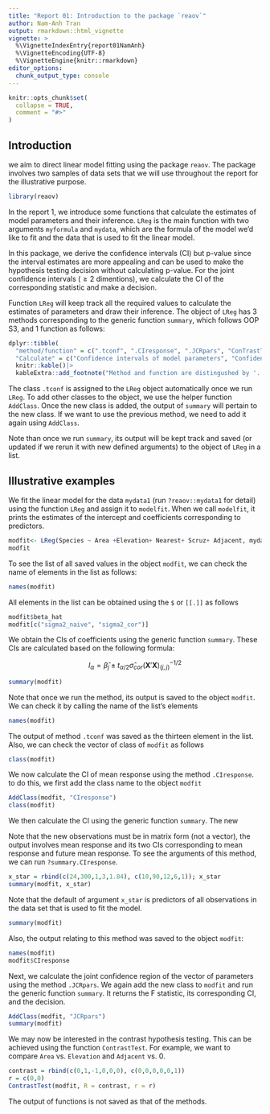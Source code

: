 ```yaml
---
title: "Report 01: Introduction to the package `reaov`"
author: Nam-Anh Tran
output: rmarkdown::html_vignette
vignette: >
  %\VignetteIndexEntry{report01NamAnh}
  %\VignetteEncoding{UTF-8}
  %\VignetteEngine{knitr::rmarkdown}
editor_options: 
  chunk_output_type: console
---
```


```r
knitr::opts_chunk$set(
  collapse = TRUE,
  comment = "#>"
)
```

## Introduction

we aim to direct linear model fitting using the package `reaov`. The package involves two samples of data sets that we will use throughout the report for the illustrative purpose. 

```r
library(reaov)
```

In the report 1, we introduce some functions that calculate the estimates of model parameters and their inference. `LReg` is the main function with two arguments `myformula` and `mydata`, which are the formula of the model we'd like to fit and the data that is used to fit the linear model. 

In this package, we derive the confidence intervals (CI) but p-value since the interval estimates are more appealing and can be used to make the hypothesis testing decision without calculating p-value. For the joint confidence intervals ($\ge 2$ dimentions), we calculate the CI of the corresponding statistic and make a decision. 

Function `LReg` will keep track all the required values to calculate the estimates of parameters and draw their inference. The object of `LReg` has 3 methods corresponding to the generic function `summary`, which follows OOP S3, and 1 function as follows: 

```r
dplyr::tibble(
  "method/function" = c(".tconf", ".CIresponse", ".JCRpars", "ConTrastTest"),
  "Calculate" = c("Confidence intervals of model parameters", "Confidence intervals of responses and future response", "Joint confidence region for the model parameter vector", "Contrast hypothesis testing"))|>
  knitr::kable()|>
  kableExtra::add_footnote("Method and function are distingushed by '.'", notation = "symbol")
```

The class `.tconf` is assigned to the `LReg` object automatically once we run `LReg`. To add other classes to the object, we use the helper function `AddClass`. Once the new class is added, the output of `summary` will pertain to the new class. If we want to use the previous method, we need to add it again using `AddClass`. 

Note than once we run `summary`, its output will be kept track and saved (or updated if we rerun it with new defined arguments) to the object of `LReg` in a list.

## Illustrative examples

We fit the linear model for the data `mydata1` (run `?reaov::mydata1` for detail) using the function `LReg` and assign it to `modelfit`. When we call `modelfit`, it prints the estimates of the intercept and coefficients corresponding to predictors.      

```r
modfit<- LReg(Species ~ Area +Elevation+ Nearest+ Scruz+ Adjacent, mydata1)
modfit
```

To see the list of all saved values in the object `modfit`, we can check the name of elements in the list as follows:

```r
names(modfit)
```

All elements in the list can be obtained using the `$` or `[[.]]` as follows

```r
modfit$beta_hat
modfit[c("sigma2_naive", "sigma2_cor")]
```

We obtain the CIs of coefficients using the generic function `summary`.  These CIs are calculated based on the following formula:

$$
I_{\alpha} = \widehat{\beta}_j \pm t_{\alpha/2}\widehat{\sigma}_{cor}(\mathbf{X}'\mathbf{X})^{-1/2}_{(j,j)}
$$

```r
summary(modfit)
```

Note that once we run the method, its output is saved to the object `modfit`. We can check it by calling the name of the list's elements

```r
names(modfit)
```

The output of method `.tconf` was saved as the thirteen element in the list. Also, we can check the vector of class of `modfit` as follows

```r
class(modfit)
```

We now calculate the CI of mean response using the method `.CIresponse`. to do this, we first add the class name to the object `modfit`

```r
AddClass(modfit, "CIresponse")
class(modfit)
```

We then calculate the CI using the generic function `summary`. The new  

Note that the new observations must be in matrix form (not a vector), the output involves mean response and its two CIs corresponding to mean response and future mean response. To see the arguments of this method, we can run `?summary.CIresponse`.   

```r
x_star = rbind(c(24,300,1,3,1.84), c(10,90,12,6,1)); x_star
summary(modfit, x_star)
```

Note that the default of argument `x_star` is predictors of all observations in the data set that is used to fit the model. 

```r
summary(modfit)
```

Also, the output relating to this method was saved to the object `modfit`:

```r
names(modfit)
modfit$CIresponse
```

Next, we calculate the joint confidence region of the vector of parameters using the method `.JCRpars`. We again add the new class to `modfit` and run the generic function `summary`. It returns the F statistic, its corresponding CI, and the decision. 

```r
AddClass(modfit, "JCRpars")
summary(modfit)
```

We may now be interested in the contrast hypothesis testing. This can be achieved using the function `ContrastTest`. For example, we want to compare `Area` vs. `Elevation` and `Adjacent` vs. 0.   

```r
contrast = rbind(c(0,1,-1,0,0,0), c(0,0,0,0,0,1))
r = c(0,0)
ContrastTest(modfit, R = contrast, r = r)
```

The output of functions is not saved as that of the methods. 






























